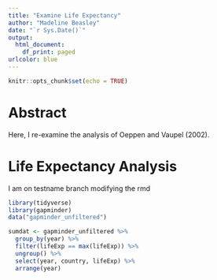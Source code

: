 ```yaml
---
title: "Examine Life Expectancy"
author: "Madeline Beasley"
date: "`r Sys.Date()`"
output:
  html_document:
    df_print: paged
urlcolor: blue
---
```


```r
knitr::opts_chunk$set(echo = TRUE)
```

# Abstract

Here, I re-examine the analysis of Oeppen and Vaupel (2002).

# Life Expectancy Analysis





I am on testname branch modifying the rmd

```r
library(tidyverse)
library(gapminder)
data("gapminder_unfiltered")

sumdat <- gapminder_unfiltered %>%
  group_by(year) %>%
  filter(lifeExp == max(lifeExp)) %>%
  ungroup() %>%
  select(year, country, lifeExp) %>%
  arrange(year)

```

